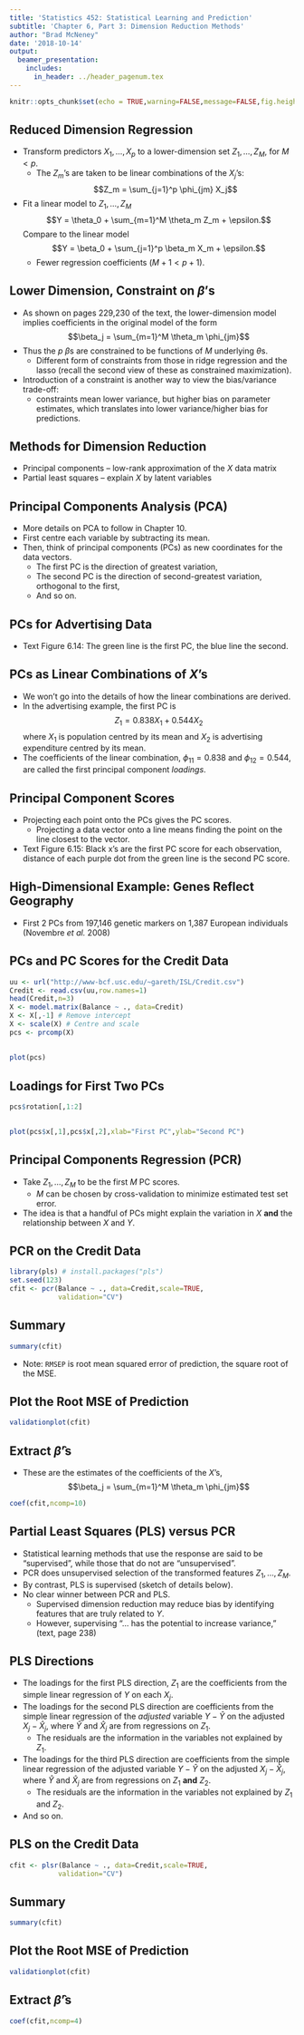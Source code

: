 ```yaml
---
title: 'Statistics 452: Statistical Learning and Prediction'
subtitle: 'Chapter 6, Part 3: Dimension Reduction Methods'
author: "Brad McNeney"
date: '2018-10-14'
output: 
  beamer_presentation:
    includes:
      in_header: ../header_pagenum.tex
---
```


```r
knitr::opts_chunk$set(echo = TRUE,warning=FALSE,message=FALSE,fig.height=3.5,fig.width=5)
```

## Reduced Dimension Regression

* Transform predictors $X_1,\ldots,X_p$ to
a lower-dimension set $Z_1,\ldots,Z_M$, for
$M<p$.
    + The $Z_m$'s are taken to be linear combinations of the 
    $X_j$'s: 
    $$Z_m = \sum_{j=1}^p \phi_{jm} X_j$$
* Fit a linear model to $Z_1,\ldots,Z_M$
$$Y = \theta_0 + \sum_{m=1}^M \theta_m Z_m + \epsilon.$$
Compare to the linear model
$$Y = \beta_0 + \sum_{j=1}^p \beta_m X_m + \epsilon.$$
    + Fewer regression coefficients ($M+1 < p+1$).

## Lower Dimension, Constraint on $\beta$'s

* As shown on pages 229,230 of the text,
the lower-dimension model implies coefficients
in the original model of the form
$$\beta_j = \sum_{m=1}^M \theta_m \phi_{jm}$$
* Thus the $p$ $\beta$s are constrained to be
functions of $M$ underlying $\theta$s.
    + Different form of constraints from those in
    ridge regression and the lasso (recall the 
    second view of these as constrained maximization).
* Introduction of a constraint is 
another way to view the bias/variance trade-off:
    + constraints mean lower variance, but higher bias
    on parameter estimates, which translates into 
    lower variance/higher bias for predictions.
    
    
## Methods for Dimension Reduction

* Principal components -- low-rank approximation of the 
$X$ data matrix
* Partial least squares -- explain $X$ by latent variables

## Principal Components Analysis (PCA)

* More details on PCA to follow in Chapter 10.
* First centre each variable by subtracting its mean.
* Then, think of principal components (PCs) as
new coordinates for the data vectors.
    + The first PC is the direction of greatest variation,
    + The second PC is the direction of second-greatest
    variation, orthogonal to the first,
    + And so on.

## PCs for Advertising Data


* Text Figure 6.14:
The green line is the first PC, the blue 
line the second.

\begin{center}
\includegraphics[height=2.5in]{Fig6_14.pdf}
\end{center}

## PCs as Linear Combinations of $X$'s

* We won't go into the details of how the 
linear combinations are derived.
* In the advertising example, the first PC is 
$$Z_1 = 0.838 X_1 + 0.544 X_2$$
where $X_1$ is population centred by its mean
and $X_2$ is advertising expenditure centred by its mean.
* The coefficients of the linear combination,
$\phi_{11}= 0.838$ and $\phi_{12}=0.544$,
are called the first principal component *loadings*.

## Principal Component Scores

* Projecting each point onto the PCs gives the 
PC scores.
    + Projecting a data vector 
    onto a line means finding the point
    on the line closest to the vector.

* Text Figure 6.15: Black x's are the first PC score
for each observation, distance of each purple 
dot from the green line is the second PC score.

\vspace*{-.5in}

\begin{center}
\includegraphics[height=2in]{Fig6_15.pdf}
\end{center}

## High-Dimensional Example: Genes Reflect Geography

* First 2 PCs from 
197,146 genetic markers on 1,387 European individuals
(Novembre _et al._ 2008)

\begin{center}
\includegraphics[height=2.5in]{EuropeanGenStr.pdf}
\end{center}


## PCs and PC Scores for the Credit Data

\scriptsize

```r
uu <- url("http://www-bcf.usc.edu/~gareth/ISL/Credit.csv")
Credit <- read.csv(uu,row.names=1)
head(Credit,n=3)
X <- model.matrix(Balance ~ ., data=Credit)
X <- X[,-1] # Remove intercept
X <- scale(X) # Centre and scale
pcs <- prcomp(X)
```

##

\scriptsize

```r
plot(pcs)
```

## Loadings for First Two PCs

\scriptsize

```r
pcs$rotation[,1:2]
```

##

\scriptsize

```r
plot(pcs$x[,1],pcs$x[,2],xlab="First PC",ylab="Second PC")
```


## Principal Components Regression (PCR)

* Take $Z_1,\ldots,Z_M$ to be the first $M$ 
PC scores.
    + $M$ can be chosen by cross-validation
    to minimize estimated test set error.
* The idea is that a handful of PCs might 
explain the variation in $X$ **and** the 
relationship between $X$ and $Y$.

## PCR on the Credit Data

\scriptsize

```r
library(pls) # install.packages("pls")
set.seed(123)
cfit <- pcr(Balance ~ ., data=Credit,scale=TRUE,
            validation="CV")
```

## Summary

\tiny

```r
summary(cfit)
```

\normalsize

* Note: `RMSEP` is root mean squared error of prediction,
the square root of the MSE.

## Plot the Root MSE of Prediction

\scriptsize

```r
validationplot(cfit)
```

## Extract $\hat{\beta}$'s

* These are the estimates of the coefficients of the $X$'s,
$$\beta_j = \sum_{m=1}^M \theta_m \phi_{jm}$$

\scriptsize

```r
coef(cfit,ncomp=10)
```

## Partial Least Squares (PLS) versus PCR

* Statistical learning methods that use
the response are said to be "supervised", while
those that do not are "unsupervised".
* PCR does unsupervised selection of the 
transformed features $Z_1,\ldots,Z_M$.
* By contrast, PLS is supervised (sketch of details below).
* No clear winner between PCR and PLS. 
    + Supervised dimension reduction may reduce
    bias by identifying features that are truly 
    related to $Y$.
    + However, supervising "... has the potential
    to increase variance," (text, page 238)

## PLS Directions

* The loadings for the first PLS direction, $Z_1$ are the 
coefficients from the simple linear 
regression of $Y$ on each $X_j$.
* The loadings for the second PLS direction are 
coefficients from the simple linear regression of
the *adjusted* variable
$Y-\hat{Y}$ on the adjusted $X_j-\hat{X}_j$, where
$\hat{Y}$ and $\hat{X}_j$ are from regressions on $Z_1$.
    + The residuals are the information in the variables
    not explained by $Z_1$.
* The loadings for the third PLS direction are 
coefficients from the simple linear regression of
the adjusted variable
$Y-\hat{Y}$ on the adjusted $X_j-\hat{X}_j$, where
$\hat{Y}$ and $\hat{X}_j$ are from regressions on $Z_1$
**and** $Z_2$.
    + The residuals are the information in the variables
    not explained by $Z_1$ and $Z_2$.
* And so on.


## PLS on the Credit Data

\scriptsize

```r
cfit <- plsr(Balance ~ ., data=Credit,scale=TRUE,
            validation="CV")
```


## Summary

\scriptsize

```r
summary(cfit)
```

## Plot the Root MSE of Prediction

\scriptsize

```r
validationplot(cfit)
```

## Extract $\hat{\beta}$'s

\scriptsize

```r
coef(cfit,ncomp=4)
```